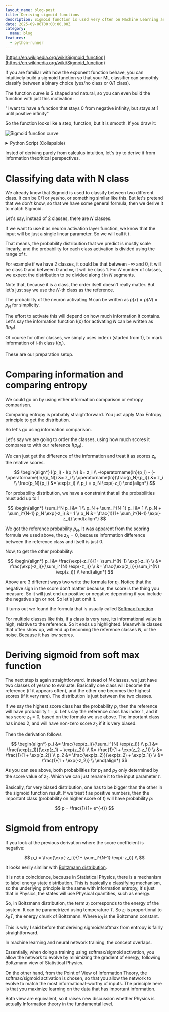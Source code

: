 ```yaml
---
layout_name: blog-post
title: Deriving sigmoid functions
description: Sigmoid function is used very often on Machine Learning and neural network. How do you derive it from the ground up?
date: 2025-09-06T00:00:00.00Z
category:
  name: blog
features:
  - python-runner
---
```



[https://en.wikipedia.org/wiki/Sigmoid_function](https://en.wikipedia.org/wiki/Sigmoid_function)

If you are familiar with how the exponent function behave, you can intuitively build a sigmoid function
so that your ML classifier can smoothly classify between a binary choice (yes/no class or 0/1 class).

The function curve is S shaped and natural, so you can even build the function with just this motivation:

"I want to have a function that stays 0 from negative infinity, but stays at 1 until positive infinity"

So the function looks like a step, function, but it is smooth.
If you draw it:

![Sigmoid function curve](./sigmoid.png)


<PythonRunner client:only="react" pythonScriptSelector="#pythonScript" plotScriptSelector="#plotScript"  />

<details>

  <summary>Python Script (Collapsible)</summary>

  <div id="pythonScript">

    ```python
    import numpy as np

    def sigmoid(x):
        return 1 / (1 + np.exp(-x))

    # Generate x values for plotting
    x = np.linspace(-10, 10, 1000)

    # Calculate sigmoid values
    y = sigmoid(x)

    # Return results for plotting
    results = [x.tolist(), y.tolist()]
    results
    ```

  </div>

  <div id="plotScript">

    ```javascript
    function generatePlot() {
      const result = window.pythonResult
      const generatedID = window.pyodideElementID
      const plotID =`${generatedID}-plot`
      let plotDiv = document.getElementById(plotID)

      if(!plotDiv) {
        plotDiv = document.createElement('div')
        plotDiv.id = plotID
        const parentDiv = document.getElementById(generatedID)
        console.log(parentDiv)
        parentDiv.prepend(plotDiv)
      }

      const x = result[0].map((i) => i)
      const y = result[1].map((i) => i)

      Plotly.newPlot(plotDiv, [
          {
            x: x,
            y: y,
            mode: 'lines',
            name: 'Sigmoid Function',
            line: {color: 'blue', width: 2}
          }
        ],
        {
          title: 'Sigmoid Function',
          xaxis: {
            title: 'x',
            showgrid: true
          },
          yaxis: {
            title: 'sigmoid(x)',
            showgrid: true,
            range: [0, 1]
          },
          legend: {
            x: 0,
            y: 1
          }
        });
      document.getElementById(`${generatedID}-spinner`).classList.add('hidden')
    }
  
    generatePlot()
    ```

  </div>

</details>

Insted of deriving purely from calculus intuition, let's try to derive it from information theoritical perspectives.

# Classifying data with N class

We already know that Sigmoid is used to classify between two different class. It can be 0/1 or yes/no, or something similar like this.
But let's pretend that we don't know, so that we have some general formula, then we derive it to match Sigmoid.

Let's say, instead of 2 classes, there are $N$ classes.

If we want to use it as neuron activation layer function, we know that the input will be just a single linear parameter.
So we will call it $t$.

That means, the probability distribution that we predict is mostly scale linearly, and the probability for 
each class activation is divided using the range of t.

For example if we have 2 classes, it could be that between $-\infty$ and 0, it will be class 0 and between 0 and $\infty$, it will be class 1.
For $N$ number of classes, we expect the distribution to be divided along $t$ in $N$ segments.

Note that, because it is a class, the order itself doesn't really matter. But let's just say we use the $N$-th class as the reference.

The probability of the neuron activating $N$ can be written as $p(x) = p(N) = p_N$ for simplicity.

The effort to activate this will depend on how much information it contains.
Let's say the information function $I(p)$ for activating $N$ can be written as $I(p_N)$.

Of course for other classes, we simply uses index $i$ (started from 1), to mark information of i-th class $I(p_i)$.

These are our preparation setup.

# Comparing information and comparing entropy

We could go on by using either information comparison or entropy comparison.

Comparing entropy is probably straightforward. You just apply Max Entropy principle to get the distribution.

So let's go using information comparison.

Let's say we are going to order the classes, using how much scores it compares to with our reference $I(p_N)$.

We can just get the difference of the information and treat it as scores $z_i$, the relative scores.

$$
\begin{align*}
I(p_i) - I(p_N) &= z_i \\
-\operatorname{ln}(p_i) - (-\operatorname{ln}(p_N)) &= z_i \\
\operatorname{ln}(\frac{p_N}{p_i}) &= z_i \\
\frac{p_N}{p_i} &= \exp(z_i) \\
p_i = p_N \exp(-z_i)
\end{align*}
$$

For probability distribution, we have a constraint that all the probabilities must add up to 1

$$
\begin{align*}
\sum_i^N p_i &= 1 \\
p_N + \sum_i^{N-1} p_i &= 1 \\
p_N + \sum_i^{N-1} p_N \exp(-z_i) &= 1 \\
p_N &= \frac{1}{1+ \sum_i^{N-1} \exp(-z_i)}
\end{align*}
$$

We got the reference probability $p_N$. It was apparent from the scoring formula we used above, the $z_N=0$, because
information difference between the reference class and itself is just 0.

Now, to get the other probability:

$$
\begin{align*}
p_i &= \frac{\exp(-z_i)}{1+ \sum_i^{N-1} \exp(-z_i)} \\
&= \frac{\exp(-z_i)}{\sum_i^{N} \exp(-z_i)} \\
&= \frac{\exp(z_i)}{\sum_i^{N} \exp(z_i)} \\
\end{align*}
$$

Above are 3 different ways two write the formula for $p_i$.
Notice that the negative sign in the score don't matter because, the score is the thing you measure.
So it will just end up positive or negative depending if you include the negative sign or not.
So let's just omit it.

It turns out we found the formula that is usually called [Softmax function](https://en.wikipedia.org/wiki/Softmax_function)

For multiple classes like this, if a class is very rare, its informational value is high, relative to the reference. So it ends up
highlighted. Meanwhile classes that often show up, will end up becoming the reference classes $N$, or the noise. Because it has low scores.

# Deriving sigmoid from soft max function

The next step is again straightforward. Instead of $N$ classes, we just have two classes of yes/no to evaluate.
Basically one class will become the reference (if it appears often), and the other one becomes the highest scores (if it very rare).
The distribution is just between the two classes.

If we say the highest score class has the probability $p$, then the reference will have probability $1-p$.
Let's say the reference class has index 1, and it has score $z_1=0$, based on the formula we use above.
The important class has index 2, and will have non-zero score $z_2$ if it is very biased.

Then the derivation follows

$$
\begin{align*}
p_i &= \frac{\exp(z_i)}{\sum_i^{N} \exp(z_i)} \\
p_1 &= \frac{\exp(z_1)}{\exp(z_1) + \exp(z_2)} \\
&= \frac{1}{1 + \exp(z_2-z_1)} \\
&= \frac{1}{1 + \exp(z_2)} \\
p_2 &= \frac{\exp(z_2)}{\exp(z_2) + \exp(z_1)} \\
&= \frac{1}{1 + \exp(-z_2)} \\
\end{align*}
$$

As you can see above, both probabilities for $p_1$ and $p_2$ only determined by the score value of $z_2$.
Which we can just rename it to the input parameter $t$.

Basically, for very biased distribution, one has to be bigger than the other in the sigmoid function result.
If we treat $t$ as positive numbers, then the important class (probability on higher score of $t$) will have probability $p$:

$$
p = \frac{1}{1+ e^{-t}}
$$

# Sigmoid from entropy

If you look at the previous derivation where the score coefficient is negative:

$$
p_i = \frac{\exp(-z_i)}{1+ \sum_i^{N-1} \exp(-z_i)} \\
$$

It looks eerily similar with [Boltzmann distribution](https://en.wikipedia.org/wiki/Boltzmann_distribution).

It is not a coincidence, because in Statistical Physics, there is a mechanism to label energy state
distribution. This is basically a classifying mechanism, so the underlying principle is the same with information entropy,
it's just that in Physics, the states will use Physical quantities, such as energy.

So, in Boltzmann distribution, the term $z_i$ corresponds to the energy of the system.
It can be parametrized using temperature $T$. So $z_i$ is proportional to $k_B T$, the energy chunk of Boltzmann.
Where $k_B$ is the Boltzmann constant.

This is why I said before that deriving sigmoid/softmax from entropy is fairly straightforward.

In machine learning and neural network training, the concept overlaps.

Essentially, when doing a training using softmax/sigmoid activation, you allow the network to evolve
by minimizing the gradient of energy, following Boltzmann view of Statistical Physics.

On the other hand, from the Point of View of Information Theory, the softmax/sigmoid activation is chosen,
so that you allow the network to evolve to match the most informational-worthy of inputs. The principle
here is that you maximize learning on the data that has important information.

Both view are equivalent, so it raises new discussion whether Physics is actually Information theory in the fundamental level.
